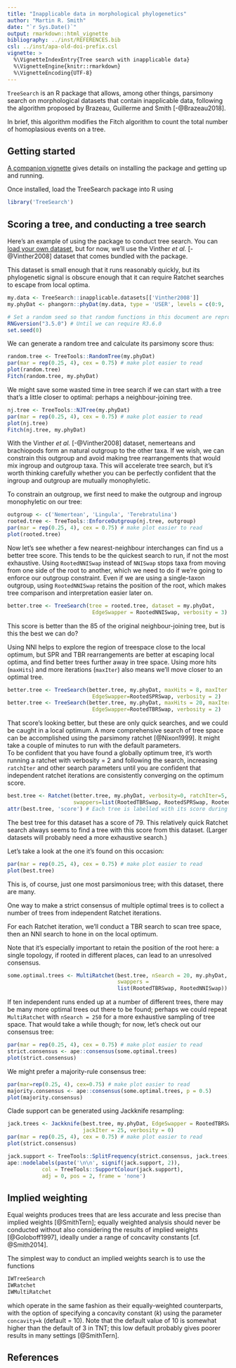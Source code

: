 ```yaml
---
title: "Inapplicable data in morphological phylogenetics"
author: "Martin R. Smith"
date: "`r Sys.Date()`"
output: rmarkdown::html_vignette
bibliography: ../inst/REFERENCES.bib
csl: ../inst/apa-old-doi-prefix.csl
vignette: >
  %\VignetteIndexEntry{Tree search with inapplicable data}
  %\VignetteEngine{knitr::rmarkdown}
  %\VignetteEncoding{UTF-8}
---
```



`TreeSearch` is an R package that allows, among other things, parsimony search on
morphological datasets that contain inapplicable data, following the algorithm proposed
by Brazeau, Guillerme and Smith [-@Brazeau2018].

In brief, this algorithm modifies the Fitch algorithm to count the total number
of homoplasious events on a tree.

## Getting started

[A companion vignette](getting-started.html) gives details on installing the package
and getting up and running.

Once installed, load the TreeSearch package into R using
```r
library('TreeSearch')
```

## Scoring a tree, and conducting a tree search

Here's an example of using the package to conduct tree search.
You can [load your own dataset](load-data.html), but for now, we'll use the 
Vinther _et al._ [-@Vinther2008] dataset that comes bundled with the package.

This dataset is small enough that it runs reasonably quickly, but its phylogenetic
signal is obscure enough that it can require Ratchet searches to escape from local optima.

```r
my.data <- TreeSearch::inapplicable.datasets[['Vinther2008']]
my.phyDat <- phangorn::phyDat(my.data, type = 'USER', levels = c(0:9, '-'))
```

```R
# Set a random seed so that random functions in this document are reproducible
RNGversion("3.5.0") # Until we can require R3.6.0
set.seed(0)
```

We can generate a random tree and calculate its parsimony score thus:
```r
random.tree <- TreeTools::RandomTree(my.phyDat)
par(mar = rep(0.25, 4), cex = 0.75) # make plot easier to read
plot(random.tree)
Fitch(random.tree, my.phyDat)
```

We might save some wasted time in tree search if we can start with a tree that's a little 
closer to optimal: perhaps a neighbour-joining tree.
```r
nj.tree <- TreeTools::NJTree(my.phyDat)
par(mar = rep(0.25, 4), cex = 0.75) # make plot easier to read
plot(nj.tree)
Fitch(nj.tree, my.phyDat)
```

With the Vinther _et al._ [-@Vinther2008] dataset, nemerteans and brachiopods form an natural outgroup to 
the other taxa. 
If we wish, we can constrain this outgroup and avoid making tree rearrangements that would mix 
ingroup and outgroup taxa.
This will accelerate tree search, but it's worth thinking carefully whether you can be perfectly
confident that the ingroup and outgroup are mutually monophyletic.

To constrain an outgroup, we first need to make the outgroup and ingroup monophyletic on our tree:

```r
outgroup <- c('Nemertean', 'Lingula', 'Terebratulina')
rooted.tree <- TreeTools::EnforceOutgroup(nj.tree, outgroup)
par(mar = rep(0.25, 4), cex = 0.75) # make plot easier to read
plot(rooted.tree)
```


Now let's see whether a few nearest-neighbour interchanges can find us a better
tree score. 
This tends to be the quickest search to run, if not the most exhaustive.
Using `RootedNNISwap` instead of `NNISwap` stops taxa from moving from one side
of the root to another, which we need to do if we're going to enforce our
outgroup constraint.  Even if we are using a
single-taxon outgroup, using `RootedNNISwap` retains the position of the root,
which makes tree comparison and interpretation easier later on.

```r
better.tree <- TreeSearch(tree = rooted.tree, dataset = my.phyDat, 
                           EdgeSwapper = RootedNNISwap, verbosity = 3)
```

This score is better than the 85 of the original neighbour-joining tree, but is this the best we can do?

Using NNI helps to explore the region of treespace close to the local optimum, but SPR and TBR 
rearrangements are better at escaping local optima, and find better trees
further away in tree space.  Using more hits (`maxHits`) and more iterations (`maxIter`) also
means we'll move closer to an optimal tree.
```r
better.tree <- TreeSearch(better.tree, my.phyDat, maxHits = 8, maxIter = 10000,
                           EdgeSwapper=RootedSPRSwap, verbosity = 2)
better.tree <- TreeSearch(better.tree, my.phyDat, maxHits = 20, maxIter = 40000, 
                           EdgeSwapper=RootedTBRSwap, verbosity = 2)
```

That score's looking better, but these are only quick searches, and we could be caught in a local optimum. 
A more comprehensive search of tree space can be accomplished using the parsimony ratchet [@Nixon1999].
It might take a couple of minutes to run with the default parameters.  
To be confident that you have found a globally optimum tree, it's worth
running a ratchet with verbosity = 2 and following the search, increasing 
`ratchIter` and other search parameters until you are confident that independent
ratchet iterations are consistently converging on the optimum score.

```r
best.tree <- Ratchet(better.tree, my.phyDat, verbosity=0, ratchIter=5,
                     swappers=list(RootedTBRSwap, RootedSPRSwap, RootedNNISwap))
attr(best.tree, 'score') # Each tree is labelled with its score during tree search
```

The best tree for this dataset has a score of 79.  This relatively quick Ratchet
search always seems to find a tree with this score from this dataset. 
(Larger datasets will probably need a more exhaustive search.)

Let's take a look at the one it's found on this occasion:
```r
par(mar = rep(0.25, 4), cex = 0.75) # make plot easier to read
plot(best.tree)
```

This is, of course, just one most parsimonious tree; with this dataset, there are many.

One way to make a strict consensus of multiple optimal trees is to collect a 
number of trees from independent Ratchet iterations.

For each Ratchet iteration, we'll conduct a TBR search to scan tree space, 
then an NNI search to hone in on the local optimum.

Note that it's especially important to retain the position of the root here:
a single topology, if rooted in different places, can lead to an unresolved consensus.

```r
some.optimal.trees <- MultiRatchet(best.tree, nSearch = 20, my.phyDat,
                                   swappers = 
                                   list(RootedTBRSwap, RootedNNISwap))
```

If ten independent runs ended up at a number of different trees, there may be many more optimal trees out there to  be found; perhaps we could repeat `MultiRatchet` with `nSearch = 250` for a more exhaustive sampling of tree space.
That would take a while though; for now, let's check out our consensus tree:

```r
par(mar = rep(0.25, 4), cex = 0.75) # make plot easier to read
strict.consensus <- ape::consensus(some.optimal.trees)
plot(strict.consensus)
```

We might prefer a majority-rule consensus tree:

```r
par(mar=rep(0.25, 4), cex=0.75) # make plot easier to read
majority.consensus <- ape::consensus(some.optimal.trees, p = 0.5)
plot(majority.consensus)
```

Clade support can be generated using Jackknife resampling:

```r
jack.trees <- Jackknife(best.tree, my.phyDat, EdgeSwapper = RootedTBRSwap,
                        jackIter = 25, verbosity = 0)
par(mar = rep(0.25, 4), cex = 0.75) # make plot easier to read
plot(strict.consensus)

jack.support <- TreeTools::SplitFrequency(strict.consensus, jack.trees) / length(jack.trees)
ape::nodelabels(paste('\n\n', signif(jack.support, 2)), 
           col = TreeTools::SupportColour(jack.support), 
           adj = 0, pos = 2, frame = 'none')
```


## Implied weighting
Equal weights produces trees that are less accurate and less precise than implied weights [@SmithTern]; equally weighted analysis should never be conducted without also considering the results of implied weights [@Goloboff1997], ideally under a range of concavity constants [cf. @Smith2014].

The simplest way to conduct an implied weights search is to use the functions
```R 
IWTreeSearch
IWRatchet
IWMultiRatchet
```
which operate in the same fashion as their equally-weighted counterparts,
with the option of specifying a concavity constant (_k_) using 
the parameter `concavity=k` (default = 10).  Note that the default value of 
10 is somewhat higher than the default of 3 in TNT; this low default probably
gives poorer results in many settings [@SmithTern].

## References
